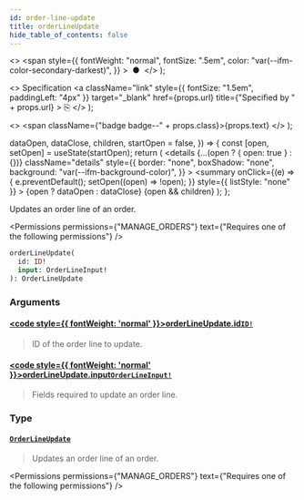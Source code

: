 ```yaml
---
id: order-line-update
title: orderLineUpdate
hide_table_of_contents: false
---
```


  <>
    <span
      style={{
        fontWeight: "normal",
        fontSize: ".5em",
        color: "var(--ifm-color-secondary-darkest)",
      }}
    >
      &nbsp;●&nbsp;
    </span>
  </>
);

  <>
    Specification
    <a
      className="link"
      style={{ fontSize: "1.5em", paddingLeft: "4px" }}
      target="\_blank"
      href={props.url}
      title={"Specified by " + props.url}
    >
      ⎘
    </a>
  </>
);

  <>
    <span className={"badge badge--" + props.class}>{props.text}</span>
  </>
);


  dataOpen,
  dataClose,
  children,
  startOpen = false,
}) => {
  const [open, setOpen] = useState(startOpen);
  return (
    <details
      {...(open ? { open: true } : {})}
      className="details"
      style={{
        border: "none",
        boxShadow: "none",
        background: "var(--ifm-background-color)",
      }}
    >
      <summary
        onClick={(e) => {
          e.preventDefault();
          setOpen((open) => !open);
        }}
        style={{ listStyle: "none" }}
      >
        {open ? dataOpen : dataClose}
      </summary>
      {open && children}
    </details>
  );
};

Updates an order line of an order.

<Permissions
  permissions={"MANAGE_ORDERS"}
  text={"Requires one of the following permissions"}
/>

```graphql
orderLineUpdate(
  id: ID!
  input: OrderLineInput!
): OrderLineUpdate
```

### Arguments

#### [<code style={{ fontWeight: 'normal' }}>orderLineUpdate.<b>id</b></code>](#)<Bullet />[`ID!`](../../../api-reference/miscellaneous/scalars/id) <Badge class="secondary" text="non-null"/> <Badge class="secondary" text="scalar"/>

> ID of the order line to update.

#### [<code style={{ fontWeight: 'normal' }}>orderLineUpdate.<b>input</b></code>](#)<Bullet />[`OrderLineInput!`](../../../api-reference/orders/inputs/order-line-input) <Badge class="secondary" text="non-null"/> <Badge class="secondary" text="input"/>

> Fields required to update an order line.

### Type

#### [`OrderLineUpdate`](../../../api-reference/orders/objects/order-line-update) <Badge class="secondary" text="object"/>

> Updates an order line of an order.

<Permissions
  permissions={"MANAGE_ORDERS"}
  text={"Requires one of the following permissions"}
/>

